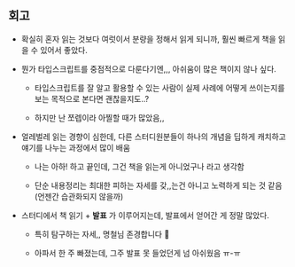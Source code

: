 ## 회고

- 확실히 혼자 읽는 것보다 여럿이서 분량을 정해서 읽게 되니까, 훨씬 빠르게 책을 읽을 수 있어서 좋았다.

- 뭔가 타입스크립트를 중점적으로 다룬다기엔,,, 아쉬움이 많은 책이지 않나 싶다.

    - 타입스크립트를 잘 알고 활용할 수 있는 사람이 실제 사례에 어떻게 쓰이는지를 보는 목적으로 본다면 괜찮을지도..?

    - 하지만 난 쪼렙이라 아찔할 때가 많았음,,

- 얼레벌레 읽는 경향이 심한데, 다른 스터디원분들이 하나의 개념을 딥하게 캐치하고 얘기를 나누는 과정에서 많이 배움

    - 나는 아하! 하고 끝인데, 그건 책을 읽는게 아니었구나 라고 생각함
  
    - 단순 내용정리는 최대한 피하는 자세를 갖,,는건 아니고 노력하게 되는 것 같음(언젠간 습관화되지 않을까)

- 스터디에서 책 읽기 + **발표** 가 이루어지는데, 발표에서 얻어간 게 정말 많았다.

    - 특히 탐구하는 자세,, 명철님 존경합니다 🙊

    - 아파서 한 주 빠졌는데, 그주 발표 못 들었던게 넘 아쉬웠음 ㅠ-ㅠ
